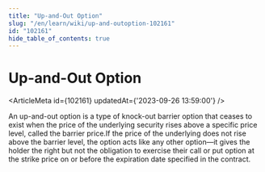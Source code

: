 ```yaml
---
title: "Up-and-Out Option"
slug: "/en/learn/wiki/up-and-outoption-102161"
id: "102161"
hide_table_of_contents: true
---
```



# Up-and-Out Option

<ArticleMeta id={102161} updatedAt={'2023-09-26 13:59:00'} />
<div className='border-solid border-b border-t-0 my-4 border-[var(--ifm-color-gray-300)]' />

An up-and-out option is a type of knock-out barrier option that ceases to exist when the price of the underlying security rises above a specific price level, called the barrier price.If the price of the underlying does not rise above the barrier level, the option acts like any other option—it gives the holder the right but not the obligation to exercise their call or put option at the strike price on or before the expiration date specified in the contract.
